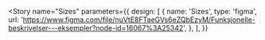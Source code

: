 
<Meta title="Designtokens/Sizes" />

<Story
  name="Sizes"
  parameters={{
    design: [
      {
        name: 'Sizes',
        type: 'figma',
        url: 'https://www.figma.com/file/nuVtE8FTaeGVs6eZQbEzyM/Funksjonelle-beskrivelser---eksempler?node-id=16067%3A25342',
      },
    ],
  }}
>
  <SizesTokenExamplesGenerator />
</Story>
